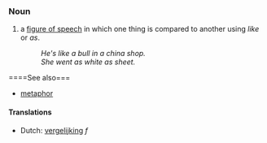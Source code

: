 ===Noun===
#a [[figure of speech]] in which one thing is compared to another using ''like'' or ''as''.
#:''He's like a bull in a china shop.''
#:''She went as white as sheet.''

====See also===
*[[metaphor]]

==== Translations ====
*Dutch: [[vergelijking]] ''f''